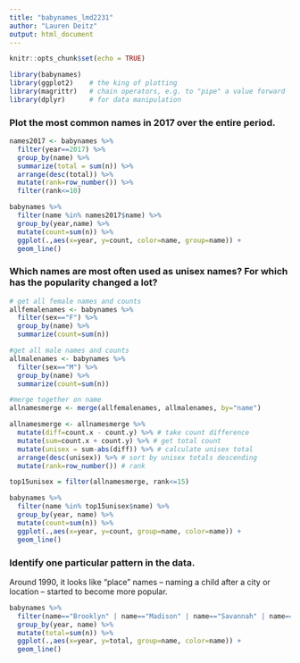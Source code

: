 ```yaml
---
title: "babynames_lmd2231"
author: "Lauren Deitz"
output: html_document
---
```


```r
knitr::opts_chunk$set(echo = TRUE)
```


```r
library(babynames)
library(ggplot2)    # the king of plotting 
library(magrittr)   # chain operators, e.g. to "pipe" a value forward
library(dplyr)      # for data manipulation 
```

### Plot the most common names in 2017 over the entire period.

```r
names2017 <- babynames %>%
  filter(year==2017) %>%
  group_by(name) %>%
  summarize(total = sum(n)) %>%
  arrange(desc(total)) %>%
  mutate(rank=row_number()) %>%
  filter(rank<=10)

babynames %>%
  filter(name %in% names2017$name) %>%
  group_by(year,name) %>%
  mutate(count=sum(n)) %>%
  ggplot(.,aes(x=year, y=count, color=name, group=name)) +
  geom_line()
```

### Which names are most often used as unisex names? For which has the popularity changed a lot?

```r
# get all female names and counts
allfemalenames <- babynames %>%
  filter(sex=="F") %>%
  group_by(name) %>%
  summarize(count=sum(n))

#get all male names and counts
allmalenames <- babynames %>%
  filter(sex=="M") %>%
  group_by(name) %>%
  summarize(count=sum(n))

#merge together on name
allnamesmerge <- merge(allfemalenames, allmalenames, by="name")

allnamesmerge <- allnamesmerge %>%
  mutate(diff=count.x - count.y) %>% # take count difference
  mutate(sum=count.x + count.y) %>% # get total count
  mutate(unisex = sum-abs(diff)) %>% # calculate unisex total
  arrange(desc(unisex)) %>% # sort by unisex totals descending
  mutate(rank=row_number()) # rank

top15unisex = filter(allnamesmerge, rank<=15)

babynames %>%
  filter(name %in% top15unisex$name) %>%
  group_by(year, name) %>%
  mutate(count=sum(n)) %>%
  ggplot(.,aes(x=year, y=count, group=name, color=name)) +
  geom_line()
```

### Identify one particular pattern in the data.

Around 1990, it looks like "place" names -- naming a child after a city or location -- started to become more popular.

```r
babynames %>%
  filter(name=="Brooklyn" | name=="Madison" | name=="Savannah" | name=="Austin") %>%
  group_by(year, name) %>%
  mutate(total=sum(n)) %>%
  ggplot(.,aes(x=year, y=total, group=name, color=name)) +
  geom_line()
```

